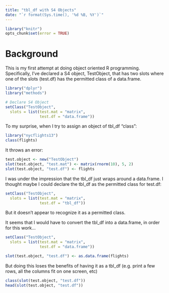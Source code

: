 ```yaml
---
title: "tbl_df with S4 Objects"
date: "`r format(Sys.time(), '%d %B, %Y')`"
---
```


```r
library("knitr")
opts_chunk$set(error = TRUE)
```

# Background 

This is my first attempt at doing object oriented R programming. Specifically, I've declared a S4 object, TestObject, that has two slots where one of the slots (test.df) has the permitted class of a data.frame. 

```r
library("dplyr")
library("methods")

# Declare S4 Object
setClass("TestObject",
  slots = list(test.mat = "matrix",
               test.df = "data.frame"))
```

To my surprise, when I try to assign an object of tbl_df "class":

```r
library("nycflights13")
class(flights)
```

It throws an error:

```r
test.object <- new("TestObject")
slot(test.object, "test.mat") <- matrix(rnorm(10), 5, 2)
slot(test.object, "test.df") <- flights
```

I was under the impression that the tbl_df just wraps around a data.frame. I thought maybe I could declare the tbl_df as the permitted class for test.df:

```r
setClass("TestObject",
  slots = list(test.mat = "matrix",
               test.df = "tbl_df"))
```

But it doesn't appear to recognize it as a permitted class. 

It seems that I would have to convert the tbl_df into a data.frame, in order for this work...

```r
setClass("TestObject",
  slots = list(test.mat = "matrix",
               test.df = "data.frame"))

slot(test.object, "test.df") <- as.data.frame(flights)
```

But doing this loses the benefits of having it as a tbl_df (e.g. print a few rows, all the columns fit on one screen, etc)

```r
class(slot(test.object, "test.df"))
head(slot(test.object, "test.df"))
```
